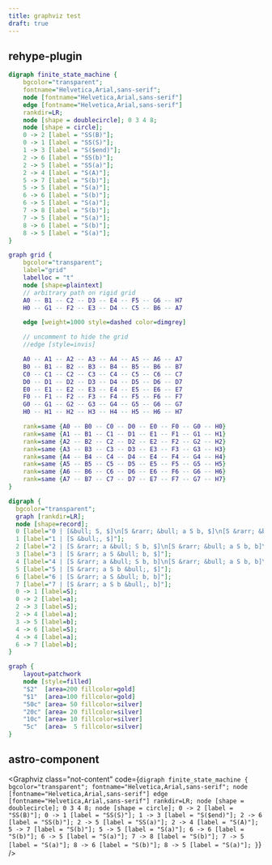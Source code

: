 ```yaml
---
title: graphviz test
draft: true
---
```


## rehype-plugin

```dot
digraph finite_state_machine {
    bgcolor="transparent";
    fontname="Helvetica,Arial,sans-serif";
    node [fontname="Helvetica,Arial,sans-serif"]
    edge [fontname="Helvetica,Arial,sans-serif"]
    rankdir=LR;
    node [shape = doublecircle]; 0 3 4 8;
    node [shape = circle];
    0 -> 2 [label = "SS(B)"];
    0 -> 1 [label = "SS(S)"];
    1 -> 3 [label = "S($end)"];
    2 -> 6 [label = "SS(b)"];
    2 -> 5 [label = "SS(a)"];
    2 -> 4 [label = "S(A)"];
    5 -> 7 [label = "S(b)"];
    5 -> 5 [label = "S(a)"];
    6 -> 6 [label = "S(b)"];
    6 -> 5 [label = "S(a)"];
    7 -> 8 [label = "S(b)"];
    7 -> 5 [label = "S(a)"];
    8 -> 6 [label = "S(b)"];
    8 -> 5 [label = "S(a)"];
}
```

```dot
graph grid {
	bgcolor="transparent";
	label="grid"
	labelloc = "t"
	node [shape=plaintext]
	// arbitrary path on rigid grid
	A0 -- B1 -- C2 -- D3 -- E4 -- F5 -- G6 -- H7
	H0 -- G1 -- F2 -- E3 -- D4 -- C5 -- B6 -- A7

	edge [weight=1000 style=dashed color=dimgrey]

	// uncomment to hide the grid
	//edge [style=invis]

	A0 -- A1 -- A2 -- A3 -- A4 -- A5 -- A6 -- A7
	B0 -- B1 -- B2 -- B3 -- B4 -- B5 -- B6 -- B7
	C0 -- C1 -- C2 -- C3 -- C4 -- C5 -- C6 -- C7
	D0 -- D1 -- D2 -- D3 -- D4 -- D5 -- D6 -- D7
	E0 -- E1 -- E2 -- E3 -- E4 -- E5 -- E6 -- E7
	F0 -- F1 -- F2 -- F3 -- F4 -- F5 -- F6 -- F7
	G0 -- G1 -- G2 -- G3 -- G4 -- G5 -- G6 -- G7
	H0 -- H1 -- H2 -- H3 -- H4 -- H5 -- H6 -- H7

	rank=same {A0 -- B0 -- C0 -- D0 -- E0 -- F0 -- G0 -- H0}
	rank=same {A1 -- B1 -- C1 -- D1 -- E1 -- F1 -- G1 -- H1}
	rank=same {A2 -- B2 -- C2 -- D2 -- E2 -- F2 -- G2 -- H2}
	rank=same {A3 -- B3 -- C3 -- D3 -- E3 -- F3 -- G3 -- H3}
	rank=same {A4 -- B4 -- C4 -- D4 -- E4 -- F4 -- G4 -- H4}
	rank=same {A5 -- B5 -- C5 -- D5 -- E5 -- F5 -- G5 -- H5}
	rank=same {A6 -- B6 -- C6 -- D6 -- E6 -- F6 -- G6 -- H6}
	rank=same {A7 -- B7 -- C7 -- D7 -- E7 -- F7 -- G7 -- H7}
}
```

```dot
digraph {
  bgcolor="transparent";
  graph [rankdir=LR];
  node [shape=record];
  0 [label="0 | [&bull; S, $]\n[S &rarr; &bull; a S b, $]\n[S &rarr; &bull;, $]"];
  1 [label="1 | [S &bull;, $]"];
  2 [label="2 | [S &rarr; a &bull; S b, $]\n[S &rarr; &bull; a S b, b]\n[S &rarr; &bull;, b]"];
  3 [label="3 | [S &rarr; a S &bull; b, $]"];
  4 [label="4 | [S &rarr; a &bull; S b, b]\n[S &rarr; &bull; a S b, b]\n[S &rarr; &bull;, b]"];
  5 [label="5 | [S &rarr; a S b &bull;, $]"];
  6 [label="6 | [S &rarr; a S &bull; b, b]"];
  7 [label="7 | [S &rarr; a S b &bull;, b]"];
  0 -> 1 [label=S];
  0 -> 2 [label=a];
  2 -> 3 [label=S];
  2 -> 4 [label=a];
  3 -> 5 [label=b];
  4 -> 6 [label=S];
  4 -> 4 [label=a];
  6 -> 7 [label=b];
}
```

```dot
graph {
	layout=patchwork
	node [style=filled]
	"$2"  [area=200 fillcolor=gold]
	"$1"  [area=100 fillcolor=gold]
	"50c" [area= 50 fillcolor=silver]
	"20c" [area= 20 fillcolor=silver]
	"10c" [area= 10 fillcolor=silver]
	"5c"  [area=  5 fillcolor=silver]
}
```

## astro-component


<Graphviz
  class="not-content"
  code={`digraph finite_state_machine {
    bgcolor="transparent";
    fontname="Helvetica,Arial,sans-serif";
    node [fontname="Helvetica,Arial,sans-serif"]
    edge [fontname="Helvetica,Arial,sans-serif"]
    rankdir=LR;
    node [shape = doublecircle]; 0 3 4 8;
    node [shape = circle];
    0 -> 2 [label = "SS(B)"];
    0 -> 1 [label = "SS(S)"];
    1 -> 3 [label = "S($end)"];
    2 -> 6 [label = "SS(b)"];
    2 -> 5 [label = "SS(a)"];
    2 -> 4 [label = "S(A)"];
    5 -> 7 [label = "S(b)"];
    5 -> 5 [label = "S(a)"];
    6 -> 6 [label = "S(b)"];
    6 -> 5 [label = "S(a)"];
    7 -> 8 [label = "S(b)"];
    7 -> 5 [label = "S(a)"];
    8 -> 6 [label = "S(b)"];
    8 -> 5 [label = "S(a)"];
}`}
/>
